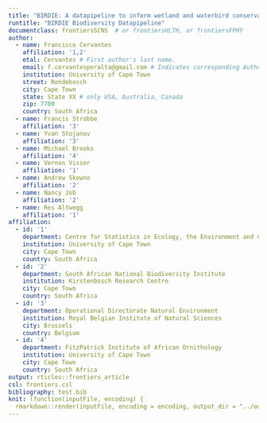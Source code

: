 ```yaml
---
title: "BIRDIE: A datapipeline to inform wetland and waterbird conservation at multiple scales"
runtitle: "BIRDIE Biodiversity Datapipeline"
documentclass: frontiersSCNS  # or frontiersHLTH, or frontiersFPHY
author:
  - name: Francisco Cervantes
    affiliation: '1,2'
    etal: Cervantes # First author's last name.
    email: f.cervantesperalta@gmail.com # Indicates corresponding Author
    institution: University of Cape Town
    street: Rondebosch
    city: Cape Town
    state: State XX # only USA, Australia, Canada
    zip: 7700
    country: South Africa
  - name: Francis Strobbe
    affiliation: '3'
  - name: Yvan Stojanov
    affiliation: '3'
  - name: Michael Brooks
    affiliation: '4'
  - name: Vernon Visser
    affiliation: '1'
  - name: Andrew Skowno
    affiliation: '2'
  - name: Nancy Job
    affiliation: '2'
  - name: Res Altwegg
    affiliation: '1'
affiliation:
  - id: '1'
    department: Centre for Statistics in Ecology, the Environment and Conservation
    institution: University of Cape Town
    city: Cape Town
    country: South Africa
  - id: '2' 
    department: South African National Biodiversity Institute
    institution: Kirstenbosch Research Centre
    city: Cape Town
    country: South Africa
  - id: '3' 
    department: Operational Directorate Natural Environment
    institution: Royal Belgian Institute of Natural Sciences
    city: Brussels
    country: Belgium
  - id: '4'
    department: FitzPatrick Institute of African Ornithology
    institution: University of Cape Town
    city: Cape Town
    country: South Africa
output: rticles::frontiers_article
csl: frontiers.csl
bibliography: test.bib
knit: (function(inputFile, encoding) {
  rmarkdown::render(inputFile, encoding = encoding, output_dir = "../output") })
---
```


\begin{abstract}

1000 words max

With increasing pressure on Earth’s ecosystems, we have seen substantial efforts in the collection  and management of ecological and environmental data, over the last decade. This is especially true for freshwater ecosystems, which are amongst the most impacted by human activity, and yet they have been lagging behind in terms of data availability, compared to other terrestrial ecosystems. Despite improvements in data collection and accessibility, raw data still need to be analyzed and interrogated to support conservation programmes and management decisions; a process that can be complex and time consuming. The South African Biodiversity Data Pipeline for Wetlands and Waterbirds (BIRDIE) aims at helping fast and efficient information uptake, bridging the gap between raw ecological datasets and final users. BIRDIE will be an online portal that will not only serve ecological data, but also implement analytical routines to process these data and produce policy-relevant indicators. The project focuses on waterbirds and their utility as proxy indicators of wetland condition. We use two citizen-science bird monitoring datasets to assess the state of waterbird populations in South Africa, namely: the African Bird Atlas Project and the Coordinated Waterbird Counts. In addition, a suite of environmental layers help link waterbird populations with the state of the associated wetlands. Acknowledging that conservation programmes run at multiple scales, from site management to international agreements, we have developed a granular framework in which waterbird population indicators are estimated at small scales, and then these are aggregated to compute the similar indicators at broader scales.

Data pipeline tasks are organized in multiple blocks that can be run independently, which gives the pipeline an easy to manage, modular structure. Blocks include routines, such as: occupancy modeling, state-space modeling, and computation of indicators associated with waterbird distribution, abundance or diversity. BIRDIE will provide free access to these indicators on an online dashboard that will go live next year, and that will be updated regularly, as new data arrive. The dashboard is designed to provide spatial and temporal visualization of the indicators using maps and time series, to help contextualization. This paper describes the structure of the BIRDIE pipeline and the technical features underpinning its components.


\end{abstract}

